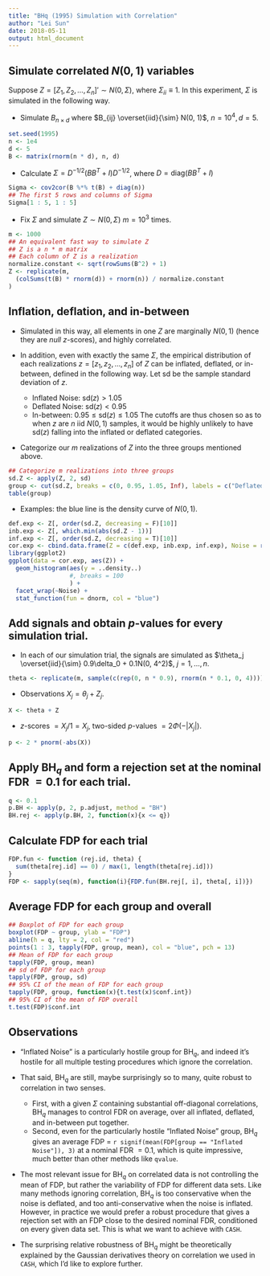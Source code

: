 ```yaml
---
title: "BHq (1995) Simulation with Correlation"
author: "Lei Sun"
date: 2018-05-11
output: html_document
---
```


## Simulate correlated $N(0, 1)$ variables

Suppose $Z = \left[Z_1, Z_2, \ldots, Z_n\right]' \sim N\left(0, \Sigma\right)$, where $\Sigma_{ii} \equiv 1$. In this experiment, $\Sigma$ is simulated in the following way.

- Simulate $B_{n \times d}$ where $B_{ij} \overset{iid}{\sim} N(0, 1)$, $n = 10^4, d = 5$.
```r
set.seed(1995)
n <- 1e4
d <- 5
B <- matrix(rnorm(n * d), n, d)
```

- Calculate $\Sigma = D^{-1/2}\left(BB^T + I\right)D^{-1/2}$, where $D = \text{diag}\left(BB^T + I\right)$
```r
Sigma <- cov2cor(B %*% t(B) + diag(n))
## The first 5 rows and columns of Sigma
Sigma[1 : 5, 1 : 5]
```

- Fix $\Sigma$ and simulate $Z \sim N\left(0, \Sigma\right)$ $m = 10^3$ times.
```r
m <- 1000
## An equivalent fast way to simulate Z
## Z is a n * m matrix
## Each column of Z is a realization
normalize.constant <- sqrt(rowSums(B^2) + 1)
Z <- replicate(m, 
  (colSums(t(B) * rnorm(d)) + rnorm(n)) / normalize.constant
)
```

## Inflation, deflation, and in-between

- Simulated in this way, all elements in one $Z$ are marginally $N\left(0, 1\right)$ (hence they are *null* $z$-scores), and highly correlated.

- In addition, even with exactly the same $\Sigma$, the empirical distribution of each realizations $z = \left[z_1, z_2, \ldots, z_n\right]$ of $Z$ can be inflated, deflated, or in-between, defined in the following way. Let $\text{sd}$ be the sample standard deviation of $z$.
    - Inflated Noise: $\text{sd}(z) > 1.05$
    - Deflated Noise: $\text{sd}(z) < 0.95$
    - In-between: $0.95 \le \text{sd}(z) \le 1.05$
The cutoffs are thus chosen so as to when $z$ are $n$ iid $N(0, 1)$ samples, it would be highly unlikely to have $\text{sd}(z)$ falling into the inflated or deflated categories.

- Categorize our $m$ realizations of $Z$ into the three groups mentioned above.
```r
## Categorize m realizations into three groups
sd.Z <- apply(Z, 2, sd)
group <- cut(sd.Z, breaks = c(0, 0.95, 1.05, Inf), labels = c("Deflated Noise", "In-between", "Inflated Noise"))
table(group)
```

- Examples: the blue line is the density curve of $N(0, 1)$.
```r
def.exp <- Z[, order(sd.Z, decreasing = F)[10]]
inb.exp <- Z[, which.min(abs(sd.Z - 1))]
inf.exp <- Z[, order(sd.Z, decreasing = T)[10]]
cor.exp <- cbind.data.frame(Z = c(def.exp, inb.exp, inf.exp), Noise = rep(c("Deflated Noise", "In-Between", "Inflated Noise"), each = n))
library(ggplot2)
ggplot(data = cor.exp, aes(Z)) + 
  geom_histogram(aes(y = ..density..)
                 #, breaks = 100
                 ) +
  facet_wrap(~Noise) +
  stat_function(fun = dnorm, col = "blue")
```

## Add signals and obtain $p$-values for every simulation trial.

- In each of our simulation trial, the signals are simulated as $\theta_j \overset{iid}{\sim} 0.9\delta_0 + 0.1N(0, 4^2)$, $j = 1, \ldots, n$.
```r
theta <- replicate(m, sample(c(rep(0, n * 0.9), rnorm(n * 0.1, 0, 4))))
```

- Observations $X_j = \theta_j + Z_j$.
```r
X <- theta + Z
```

- $z$-scores $= X_j / 1 = X_j$, two-sided $p$-values $= 2\Phi\left(-\left|X_j\right|\right)$.
```r
p <- 2 * pnorm(-abs(X))
```

## Apply $\text{BH}_q$ and form a rejection set at the nominal FDR $= 0.1$ for each trial.

```r
q <- 0.1
p.BH <- apply(p, 2, p.adjust, method = "BH")
BH.rej <- apply(p.BH, 2, function(x){x <= q})
```

## Calculate FDP for each trial

```r
FDP.fun <- function (rej.id, theta) {
  sum(theta[rej.id] == 0) / max(1, length(theta[rej.id]))
}
FDP <- sapply(seq(m), function(i){FDP.fun(BH.rej[, i], theta[, i])})
```

## Average FDP for each group and overall

```r
## Boxplot of FDP for each group
boxplot(FDP ~ group, ylab = "FDP")
abline(h = q, lty = 2, col = "red")
points(1 : 3, tapply(FDP, group, mean), col = "blue", pch = 13)
## Mean of FDP for each group
tapply(FDP, group, mean)
## sd of FDP for each group
tapply(FDP, group, sd)
## 95% CI of the mean of FDP for each group
tapply(FDP, group, function(x){t.test(x)$conf.int})
## 95% CI of the mean of FDP overall
t.test(FDP)$conf.int
```

## Observations

- "Inflated Noise" is a particularly hostile group for $\text{BH}_q$, and indeed it's hostile for all multiple testing procedures which ignore the correlation.

- That said, $\text{BH}_q$ are still, maybe surprisingly so to many, quite robust to correlation in two senses.
    - First, with a given $\Sigma$ containing substantial off-diagonal correlations, $\text{BH}_q$ manages to control FDR on average, over all inflated, deflated, and in-between put together.
    - Second, even for the particularly hostile "Inflated Noise" group, $\text{BH}_q$ gives an average FDP $=$ `r signif(mean(FDP[group == "Inflated Noise"]), 3)` at a nominal FDR $= 0.1$, which is quite impressive, much better than other methods like `qvalue`.

- The most relevant issue for $\text{BH}_q$ on correlated data is not controlling the mean of FDP, but rather the variability of FDP for different data sets. Like many methods ignoring correlation, $\text{BH}_q$ is too conservative when the noise is deflated, and too anti-conservative when the noise is inflated. However, in practice we would prefer a robust procedure that gives a rejection set with an FDP close to the desired nominal FDR, conditioned on every given data set. This is what we want to achieve with `CASH`.

- The surprising relative robustness of $\text{BH}_q$ might be theoretically explained by the Gaussian derivatives theory on correlation we used in `CASH`, which I'd like to explore further.
